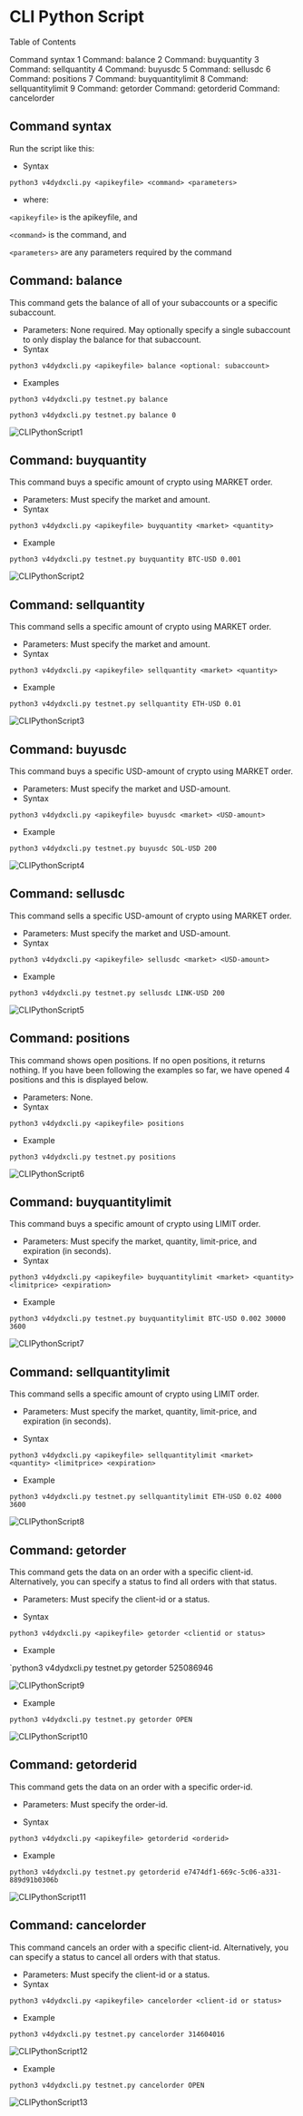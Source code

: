 # CLI Python Script

Table of Contents

Command syntax	1
Command: balance	2
Command: buyquantity	3
Command: sellquantity	4
Command: buyusdc	5
Command: sellusdc	6
Command: positions	7
Command: buyquantitylimit	8
Command: sellquantitylimit	9
Command: getorder
Command: getorderid
Command: cancelorder

## Command syntax
Run the script like this:
- Syntax

`python3 v4dydxcli.py <apikeyfile> <command> <parameters>`

  - where:

`<apikeyfile>` is the apikeyfile, and

`<command>` is the command, and

`<parameters>` are any parameters required by the command

## Command: balance
This command gets the balance of all of your subaccounts or a specific subaccount.
- Parameters: None required.  May optionally specify a single subaccount to only display the balance for that subaccount.
- Syntax

`python3 v4dydxcli.py <apikeyfile> balance <optional: subaccount>`

- Examples

`python3 v4dydxcli.py testnet.py balance`

`python3 v4dydxcli.py testnet.py balance 0`

![CLIPythonScript1](../../artifacts/CLIPythonScript1.png)

## Command: buyquantity
This command buys a specific amount of crypto using MARKET order.
- Parameters: Must specify the market and amount.
- Syntax

`python3 v4dydxcli.py <apikeyfile> buyquantity <market> <quantity>`

- Example

`python3 v4dydxcli.py testnet.py buyquantity BTC-USD 0.001`

![CLIPythonScript2](../../artifacts/CLIPythonScript2.png)

## Command: sellquantity
This command sells a specific amount of crypto using MARKET order.
- Parameters: Must specify the market and amount.
- Syntax

`python3 v4dydxcli.py <apikeyfile> sellquantity <market> <quantity>`

- Example

`python3 v4dydxcli.py testnet.py sellquantity ETH-USD 0.01`

![CLIPythonScript3](../../artifacts/CLIPythonScript3.png)

## Command: buyusdc
This command buys a specific USD-amount of crypto using MARKET order.
- Parameters: Must specify the market and USD-amount.
- Syntax

`python3 v4dydxcli.py <apikeyfile> buyusdc <market> <USD-amount>`

- Example

`python3 v4dydxcli.py testnet.py buyusdc SOL-USD 200`

![CLIPythonScript4](../../artifacts/CLIPythonScript4.png)

## Command: sellusdc
This command sells a specific USD-amount of crypto using MARKET order.
- Parameters: Must specify the market and USD-amount.
- Syntax

`python3 v4dydxcli.py <apikeyfile> sellusdc <market> <USD-amount>`

- Example

`python3 v4dydxcli.py testnet.py sellusdc LINK-USD 200`

![CLIPythonScript5](../../artifacts/CLIPythonScript5.png)

## Command: positions
This command shows open positions.  If no open positions, it returns nothing.  If you have been following the examples so far, we have opened 4 positions and this is displayed below.
- Parameters: None.
- Syntax

`python3 v4dydxcli.py <apikeyfile> positions`

- Example

`python3 v4dydxcli.py testnet.py positions`

![CLIPythonScript6](../../artifacts/CLIPythonScript6.png)

## Command: buyquantitylimit
This command buys a specific amount of crypto using LIMIT order.
- Parameters: Must specify the market, quantity, limit-price, and expiration (in seconds).
- Syntax

`python3 v4dydxcli.py <apikeyfile> buyquantitylimit <market> <quantity> <limitprice> <expiration>`

- Example

`python3 v4dydxcli.py testnet.py buyquantitylimit BTC-USD 0.002 30000 3600`

![CLIPythonScript7](../../artifacts/CLIPythonScript7.png)

## Command: sellquantitylimit
This command sells a specific amount of crypto using LIMIT order.
- Parameters: Must specify the market, quantity, limit-price, and expiration (in seconds).

- Syntax

`python3 v4dydxcli.py <apikeyfile> sellquantitylimit <market> <quantity> <limitprice> <expiration>`

- Example

`python3 v4dydxcli.py testnet.py sellquantitylimit ETH-USD 0.02 4000 3600`

![CLIPythonScript8](../../artifacts/CLIPythonScript8.png)

## Command: getorder
This command gets the data on an order with a specific client-id.  Alternatively, you can specify a status to find all orders with that status.
- Parameters: Must specify the client-id or a status.

- Syntax

`python3 v4dydxcli.py <apikeyfile> getorder <clientid or status>`

- Example

`python3 v4dydxcli.py testnet.py getorder 525086946

![CLIPythonScript9](../../artifacts/CLIPythonScript9.png)

- Example

`python3 v4dydxcli.py testnet.py getorder OPEN`

![CLIPythonScript10](../../artifacts/CLIPythonScript10.png)

## Command: getorderid
This command gets the data on an order with a specific order-id.
- Parameters: Must specify the order-id.

- Syntax

`python3 v4dydxcli.py <apikeyfile> getorderid <orderid>`

- Example

`python3 v4dydxcli.py testnet.py getorderid e7474df1-669c-5c06-a331-889d91b0306b`

![CLIPythonScript11](../../artifacts/CLIPythonScript11.png)

## Command: cancelorder
This command cancels an order with a specific client-id.  Alternatively, you can specify a status to cancel all orders with that status.
- Parameters: Must specify the client-id or a status.
- Syntax

`python3 v4dydxcli.py <apikeyfile> cancelorder <client-id or status>`

- Example

`python3 v4dydxcli.py testnet.py cancelorder 314604016`

![CLIPythonScript12](../../artifacts/CLIPythonScript12.png)

- Example

`python3 v4dydxcli.py testnet.py cancelorder OPEN`

![CLIPythonScript13](../../artifacts/CLIPythonScript13.png)
